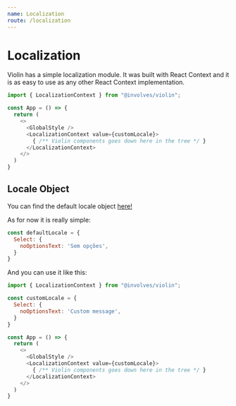 ```yaml
---
name: Localization
route: /localization
---
```


# Localization

Violin has a simple localization module. It was built with React Context and it is as easy to use as any other React Context implementation.

```javascript
import { LocalizationContext } from "@involves/violin";

const App = () => {
  return (
    <>
      <GlobalStyle />
      <LocalizationContext value={customLocale}>
        { /** Violin components goes down here in the tree */ }
      </LocalizationContext>
    </>
  )
}
```

## Locale Object

You can find the default locale object [here!](https://github.com/involvestecnologia/violin/blob/asyncawait/innovation/localization/src/lib/localization/defaultLocale.js)


As for now it is really simple:

```javascript
const defaultLocale = {
  Select: {
    noOptionsText: 'Sem opções',
  }
}
```

And you can use it like this:

```javascript
import { LocalizationContext } from "@involves/violin";

const customLocale = {
  Select: {
    noOptionsText: 'Custom message',
  }
}

const App = () => {
  return (
    <>
      <GlobalStyle />
      <LocalizationContext value={customLocale}>
        { /** Violin components goes down here in the tree */ }
      </LocalizationContext>
    </>
  )
}
```